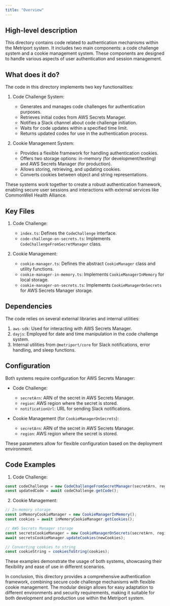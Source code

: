 ```yaml
---
title: "Overview"
---
```


## High-level description
This directory contains code related to authentication mechanisms within the Metriport system. It includes two main components: a code challenge system and a cookie management system. These components are designed to handle various aspects of user authentication and session management.

## What does it do?
The code in this directory implements two key functionalities:

1. Code Challenge System:
   - Generates and manages code challenges for authentication purposes.
   - Retrieves initial codes from AWS Secrets Manager.
   - Notifies a Slack channel about code challenge initiation.
   - Waits for code updates within a specified time limit.
   - Returns updated codes for use in the authentication process.

2. Cookie Management System:
   - Provides a flexible framework for handling authentication cookies.
   - Offers two storage options: in-memory (for development/testing) and AWS Secrets Manager (for production).
   - Allows storing, retrieving, and updating cookies.
   - Converts cookies between object and string representations.

These systems work together to create a robust authentication framework, enabling secure user sessions and interactions with external services like CommonWell Health Alliance.

## Key Files

1. Code Challenge:
   - `index.ts`: Defines the `CodeChallenge` interface.
   - `code-challenge-on-secrets.ts`: Implements `CodeChallengeFromSecretManager` class.

2. Cookie Management:
   - `cookie-manager.ts`: Defines the abstract `CookieManager` class and utility functions.
   - `cookie-manager-in-memory.ts`: Implements `CookieManagerInMemory` for local storage.
   - `cookie-manager-on-secrets.ts`: Implements `CookieManagerOnSecrets` for AWS Secrets Manager storage.

## Dependencies
The code relies on several external libraries and internal utilities:

1. `aws-sdk`: Used for interacting with AWS Secrets Manager.
2. `dayjs`: Employed for date and time manipulation in the code challenge system.
3. Internal utilities from `@metriport/core` for Slack notifications, error handling, and sleep functions.

## Configuration
Both systems require configuration for AWS Secrets Manager:

- Code Challenge:
  - `secretArn`: ARN of the secret in AWS Secrets Manager.
  - `region`: AWS region where the secret is stored.
  - `notificationUrl`: URL for sending Slack notifications.

- Cookie Management (for `CookieManagerOnSecrets`):
  - `secretArn`: ARN of the secret in AWS Secrets Manager.
  - `region`: AWS region where the secret is stored.

These parameters allow for flexible configuration based on the deployment environment.

## Code Examples

1. Code Challenge:

```typescript
const codeChallenge = new CodeChallengeFromSecretManager(secretArn, region, notificationUrl);
const updatedCode = await codeChallenge.getCode();
```

2. Cookie Management:

```typescript
// In-memory storage
const inMemoryCookieManager = new CookieManagerInMemory();
const cookies = await inMemoryCookieManager.getCookies();

// AWS Secrets Manager storage
const secretsCookieManager = new CookieManagerOnSecrets(secretArn, region);
await secretsCookieManager.updateCookies(newCookies);

// Converting cookies to string
const cookieString = cookiesToString(cookies);
```

These examples demonstrate the usage of both systems, showcasing their flexibility and ease of use in different scenarios.

In conclusion, this directory provides a comprehensive authentication framework, combining secure code challenge mechanisms with flexible cookie management. The modular design allows for easy adaptation to different environments and security requirements, making it suitable for both development and production use within the Metriport system.
